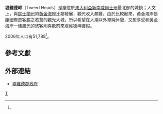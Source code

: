 {{noteTA
|G1=地名
}}
{{Infobox Australian Place
| type               = town
| name               = 堤維德岬
| city               = 
| state              = nsw
| image              =
| imagesize          = 270
| caption            = 堤維德岬在新南威爾斯州的位置(紅標)
| pop                = 51,788
| pop_footnotes      = <ref name=ABS2006>{{Census 2006 AUS|id=UCL134000|name=Gold Coast-Tweed Heads (Tweed Hds Pt) (Urban Centre/Locality)|accessdate=2008-03-25|quick=on|map=on}}</ref>
| density            = 
| density_footnotes  = 
| est                = 
| postcode           = 2485
| coordinates        = {{coord|28|11|S|153|33|E|region:AU_type:city|display=inline,title}}
| elevation          = 1
| elevation_footnotes= 
| area               = 
| area_footnotes     = 
| timezone           = [[Australian_Eastern_Standard_Time|AEST]]
| utc                = +10
| timezone-dst       = [[Australian_Eastern_Daylight_Time|AEDT]]
| utc-dst            = +11
| propval            = 
| dist1              = 104
| dir1               = SSE
| location1          = [[布里斯本|布里斯本]]
| dist2              = 830
| dir2               = N
| location2          = [[悉尼|雪梨]]
| lga                = [[Tweed_Shire_Council|Tweed Shire Council]]
| region             = 
| county             = 
| stategov           = [[Electoral_district_of_Tweed|Tweed]]
| fedgov             = [[里奇蒙_(澳大利亞國會選區)|里奇蒙]]
| maxtemp            = 25.8
| mintemp            = 14.4
| rainfall           = 1581.5
}}

'''堤維德岬'''（Tweed Heads）是座位於[[澳大利亞|澳大利亞]][[新南威爾士州|新南威爾士州]]最北部的城鎮；人文上，與[[昆士蘭州|昆士蘭州]]的[[黄金海岸_(澳大利亚)|黃金海岸]]比鄰發展，觀光收入頗豐。由於比較起來，黃金海岸是座國際遊客趨之若鶩的觀光大城，所以希望在人潮以外單純休憩，又想享受和黃金海岸一樣風光的旅客則喜歡前來堤維德岬渡假。

2006年人口有51,788<ref name=ABS2006/>。

== 參考文獻 ==
{{Reflist}}

== 外部連結 ==
* [http://www.tweed.nsw.gov.au/ 堤維德郡政府] {{Wayback|url=http://www.tweed.nsw.gov.au/ |date=20110218032542 }}

[[Category:新南威爾士州城市|T]]

{{Australia-stub}}